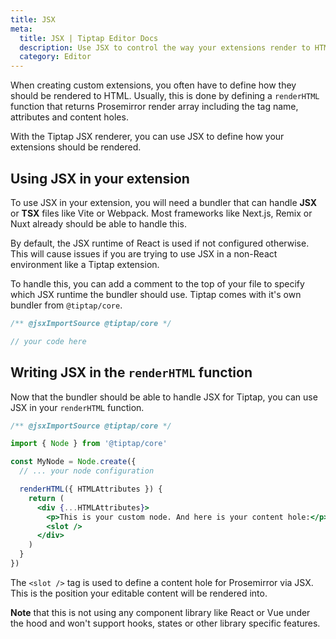 ```yaml
---
title: JSX
meta:
  title: JSX | Tiptap Editor Docs
  description: Use JSX to control the way your extensions render to HTML.
  category: Editor
---
```



When creating custom extensions, you often have to define how they should be rendered to HTML. Usually, this is done by defining a `renderHTML` function that returns Prosemirror render array including the tag name, attributes and content holes.

With the Tiptap JSX renderer, you can use JSX to define how your extensions should be rendered.

<CodeDemo path="/Examples/JSX" />

## Using JSX in your extension

To use JSX in your extension, you will need a bundler that can handle **JSX** or **TSX** files like Vite or Webpack. Most frameworks like Next.js, Remix or Nuxt already should be able to handle this.

By default, the JSX runtime of React is used if not configured otherwise. This will cause issues if you are trying to use JSX in a non-React environment like a Tiptap extension.

To handle this, you can add a comment to the top of your file to specify which JSX runtime the bundler should use. Tiptap comes with it's own bundler from `@tiptap/core`.

```jsx
/** @jsxImportSource @tiptap/core */

// your code here
```

## Writing JSX in the `renderHTML` function

Now that the bundler should be able to handle JSX for Tiptap, you can use JSX in your `renderHTML` function.

```jsx
/** @jsxImportSource @tiptap/core */

import { Node } from '@tiptap/core'

const MyNode = Node.create({
  // ... your node configuration

  renderHTML({ HTMLAttributes }) {
    return (
      <div {...HTMLAttributes}>
        <p>This is your custom node. And here is your content hole:</p>
        <slot />
      </div>
    )
  }
})
```

The `<slot />` tag is used to define a content hole for Prosemirror via JSX. This is the position your editable content will be rendered into.

**Note** that this is not using any component library like React or Vue under the hood and won't support hooks, states or other library specific features.
